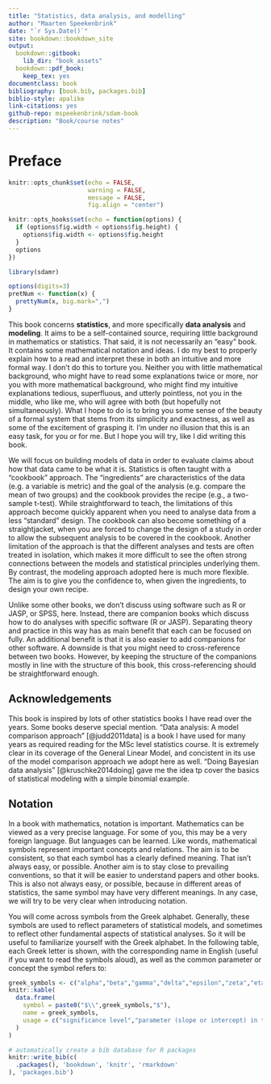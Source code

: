 ```yaml
---
title: "Statistics, data analysis, and modelling"
author: "Maarten Speekenbrink"
date: "`r Sys.Date()`"
site: bookdown::bookdown_site
output:
  bookdown::gitbook:
    lib_dir: "book_assets"
  bookdown::pdf_book:
    keep_tex: yes
documentclass: book
bibliography: [book.bib, packages.bib]
biblio-style: apalike
link-citations: yes
github-repo: mspeekenbrink/sdam-book
description: "Book/course notes"
---
```


# Preface {-}

```r
knitr::opts_chunk$set(echo = FALSE,
                      warning = FALSE,
                      message = FALSE,
                      fig.align = "center")

knitr::opts_hooks$set(echo = function(options) {
  if (options$fig.width < options$fig.height) {
    options$fig.width <- options$fig.height
  }
  options
})

library(sdamr)
```

```r
options(digits=3)
pretNum <- function(x) {
  prettyNum(x, big.mark=",")
}
```

This book concerns __statistics__, and more specifically __data analysis__ and __modeling__. It aims to be a self-contained source, requiring little background in mathematics or statistics. That said, it is not necessarily an "easy" book. It contains some mathematical notation and ideas. I do my best to properly explain how to a read and interpret these in both an intuitive and more formal way. I don't do this to torture you. Neither you with little mathematical background, who might have to read some explanations twice or more, nor you with more mathematical background, who might find my intuitive explanations tedious, superfluous, and utterly pointless, not you in the middle, who like me, who will agree with both (but hopefully not simultaneously). What I hope to do is to bring you some sense of the beauty of a formal system that stems from its simplicity and exactness, as well as some of the excitement of grasping it. I'm under no illusion that this is an easy task, for you or for me. But I hope you will try, like I did writing this book.

We will focus on building models of data in order to evaluate claims about how that data came to be what it is. Statistics is often taught with a "cookbook" approach. The "ingredients" are characteristics of the data (e.g. a variable is metric) and the goal of the analysis (e.g. compare the mean of two groups) and the cookbook provides the recipe (e.g., a two-sample t-test). While straightforward to teach, the limitations of this approach become quickly apparent when you need to analyse data from a less "standard" design. The cookbook can also become something of a straightjacket, when you are forced to change the design of a study in order to allow the subsequent analysis to be covered in the cookbook. Another limitation of the approach is that the different analyses and tests are often treated in isolation, which makes it more difficult to see the often strong connections between the models and statistical principles underlying them. By contrast, the modeling approach adopted here is much more flexible. The aim is to give you the confidence to, when given the ingredients, to design your own recipe.

Unlike some other books, we don't discuss using software such as R or JASP, or SPSS, here. Instead, there are companion books which discuss how to do analyses with specific software (R or JASP). Separating theory and practice in this way has as main benefit that each can be focused on fully. An additional benefit is that it is also easier to add companions for other software. A downside is that you might need to cross-reference between two books. However, by keeping the structure of the companions mostly in line with the structure of this book, this cross-referencing should be straightforward enough. 

## Acknowledgements {-}

This book is inspired by lots of other statistics books I have read over the years. Some books deserve special mention. "Data analysis: A model comparison approach" [@judd2011data] is a book I have used for many years as required reading for the MSc level statistics course. It is extremely clear in its coverage of the General Linear Model, and concistent in its use of the model comparison approach we adopt here as well. "Doing Bayesian data analysis" [@kruschke2014doing] gave me the idea tp cover the basics of statistical modeling with a simple binomial example.

## Notation {-}

In a book with mathematics, notation is important. Mathematics can be viewed as a very precise language. For some of you, this may be a very foreign language. But languages can be learned. Like words, mathematical symbols represent important concepts and relations. The aim is to be consistent, so that each symbol has a clearly defined meaning. That isn't always easy, or possible. Another aim is to stay close to prevailing conventions, so that it will be easier to understand papers and other books. This is also not always easy, or possible, because in different areas of statistics, the same symbol may have very different meanings. In any case, we will try to be very clear when introducing notation.

You will come across symbols from the Greek alphabet. Generally, these symbols are used to reflect parameters of statistical models, and sometimes to reflect other fundamental aspects of statistical analyses. So it will be useful to familiarize yourself with the Greek alphabet. In the following table, each Greek letter is shown, with the corresponding name in English (useful if you want to read the symbols aloud), as well as the common parameter or concept the symbol refers to:

```r
greek_symbols <- c("alpha","beta","gamma","delta","epsilon","zeta","eta","theta","iota","kappa","lambda","mu","nu","xi","omicron","pi","rho","sigma","tau","upsilon","phi","chi","psi","omega")
knitr::kable(
  data.frame(
    symbol = paste0("$\\",greek_symbols,"$"),
    name = greek_symbols,
    usage = c("significance level","parameter (slope or intercept) in the General Linear Model","","","error","","","a parameter in general","","","","mean","","","","","correlation","standard deviation","","","","Chi-squared distribution","","")
  )
)
```

```r
# automatically create a bib database for R packages
knitr::write_bib(c(
  .packages(), 'bookdown', 'knitr', 'rmarkdown'
), 'packages.bib')
```

